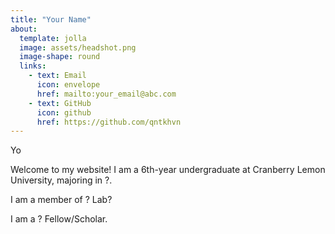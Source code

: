 ```yaml
---
title: "Your Name"
about:
  template: jolla
  image: assets/headshot.png
  image-shape: round
  links:
    - text: Email
      icon: envelope
      href: mailto:your_email@abc.com
    - text: GitHub
      icon: github
      href: https://github.com/qntkhvn
---
```


Yo

Welcome to my website! I am a 6th-year undergraduate at Cranberry Lemon University, majoring in ?. 

I am a member of ? Lab?

I am a ? Fellow/Scholar.